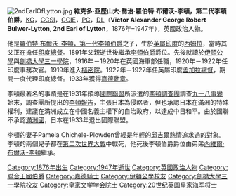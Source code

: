 [[File:2ndEarlOfLytton.jpg|thumb]]
'''維克多·亞歷山大·喬治·羅伯特·布爾沃-李頓，第二代李頓伯爵'''，[[嘉德勳章|KG]]，[[印度之星勳章|GCSI]]，[[印度帝國勳章|GCIE]]，[[英國樞密院|PC]]，[[副總錦尉|DL]]（'''Victor Alexander George Robert Bulwer-Lytton, 2nd Earl of Lytton'''，1876年–1947年），英國政治人物。

他是[[羅伯特·布爾沃-李頓，第一代李頓伯爵|羅伯特·布爾沃-李頓，第一代李頓伯爵]]之子，生於[[英屬印度|英屬印度]]的[[西姆拉|西姆拉]]，當時其父正在擔任[[印度總督|印度總督]]。1891年父親逝世後繼承[[李頓伯爵|李頓伯爵]]爵位。先後就讀於[[伊頓公學|伊頓公學]]與[[劍橋大學三一學院|劍橋大學三一學院]]，1916年－1920年在英國海軍部任職，1920年－1922年任印度事務次官。1919年進入[[英國樞密院|樞密院]]。1922年－1927年任英屬印度[[孟加拉總督|孟加拉總督]]，期間一度代理印度總督。1933年獲得[[嘉德勳章|嘉德勳章]]。

李頓最著名的事蹟是在1931年領導[[國際聯盟|國際聯盟]]所派遣的[[李頓調查團|李頓調查團]]調查[[九一八事變|九一八事變]]始末，調查團所提出的[[李頓報告|李頓報告]]，主張日本為侵略者，但也承認日本在滿洲的特殊權利，建議在滿洲成立在中國名義主權下的自治政府，以達成中日和平。由於國聯不承認[[滿洲國|滿洲國]]，日本在1933年退出國際聯盟。

李頓的妻子Pamela Chichele-Plowden曾經是年輕的[[邱吉爾|邱吉爾]]熱情追求過的對象。李頓的兩個兒子都在[[第二次世界大戰|第二次世界大戰]]中戰死，他死後李頓伯爵爵位由弟弟[[內維爾·布爾沃-李頓，第三代李頓伯爵|內維爾·布爾沃-李頓]]繼承。

{{start box}}
{{s-off}}
{{succession box 
  | title=[[印度事務次官|印度事務次官]] 
  | before=[[Satyendra_Prasanno_Sinha,_1st_Baron_Sinha|辛哈勳爵]] 
  | after=[[Edward_Turnour,_6th_Earl_Winterton|溫特頓伯爵]] 
  | years=1920–1922}}
{{s-gov}}
{{succession box | title=[[孟加拉總督|孟加拉總督]] | before=[[Lawrence_Dundas,_2nd_Marquess_of_Zetland|Earl of Ronaldshay]] | after=[[Stanley_Jackson|史丹利.傑克遜爵士]] | years=1922–1927}}
{{succession box | title=[[印度總督|印度總督]]（代理） | before=[[魯弗斯·艾薩克斯，第一代里丁伯爵|里丁伯爵]] | after=[[爱德华·伍德，第一代哈里法克斯伯爵|歐文勳爵]] | years=1925}}
{{s-reg|uk}}
{{succession box | title=[[李頓伯爵|李頓伯爵]] | before={{link-en|第一代李頓伯爵羅伯特·布爾沃-李頓|Robert Bulwer-Lytton, 1st Earl of Lytton|羅伯特·布爾沃-李頓}}| after={{link-en|第三代李頓伯爵內維爾·布爾沃-李頓|Neville Bulwer-Lytton, 3rd Earl of Lytton|內維爾·布爾沃-李頓}}| years=1891–1947}}
{{end box}}
{{李頓伯爵}}
{{Authority control}}

{{DEFAULTSORT:Lytton, Victor Bulwer-Lytton, 2nd Earl of}}
[[Category:1876年出生|Category:1876年出生]]
[[Category:1947年逝世|Category:1947年逝世]]
[[Category:英國政治人物|Category:英國政治人物]]
[[Category:聯合王國伯爵|Category:聯合王國伯爵]]
[[Category:嘉德騎士|Category:嘉德騎士]]
[[Category:伊頓公學校友|Category:伊頓公學校友]]
[[Category:劍橋大學三一學院校友|Category:劍橋大學三一學院校友]]
[[Category:皇家文学学会院士|Category:皇家文学学会院士]]
[[Category:20世纪英国皇家海军将士|Category:20世纪英国皇家海军将士]]